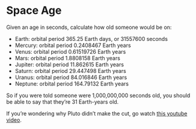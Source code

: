 # Space Age

Given an age in seconds, calculate how old someone would be on:

   - Earth: orbital period 365.25 Earth days, or 31557600 seconds
   - Mercury: orbital period 0.2408467 Earth years
   - Venus: orbital period 0.61519726 Earth years
   - Mars: orbital period 1.8808158 Earth years
   - Jupiter: orbital period 11.862615 Earth years
   - Saturn: orbital period 29.447498 Earth years
   - Uranus: orbital period 84.016846 Earth years
   - Neptune: orbital period 164.79132 Earth years

So if you were told someone were 1,000,000,000 seconds old, you should
be able to say that they're 31 Earth-years old.

If you're wondering why Pluto didn't make the cut, go watch [this
youtube video](http://www.youtube.com/watch?v=Z_2gbGXzFbs).

